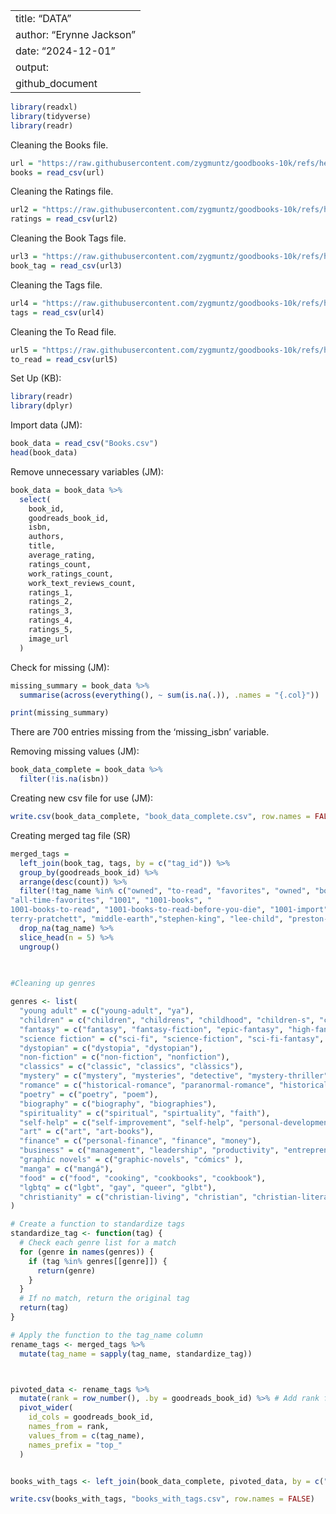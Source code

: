 ---
title: "DATA"
author: "Erynne Jackson"
date: "2024-12-01"
output: 
  github_document
----

```r

library(readxl)
library(tidyverse)
library(readr)

```

Cleaning the Books file. 
```r

url = "https://raw.githubusercontent.com/zygmuntz/goodbooks-10k/refs/heads/master/books.csv"
books = read_csv(url)

```

Cleaning the Ratings file.  
```r

url2 = "https://raw.githubusercontent.com/zygmuntz/goodbooks-10k/refs/heads/master/ratings.csv"
ratings = read_csv(url2)


```

Cleaning the Book Tags file.  
```r
url3 = "https://raw.githubusercontent.com/zygmuntz/goodbooks-10k/refs/heads/master/book_tags.csv"
book_tag = read_csv(url3)

```


Cleaning the Tags file. 
```r

url4 = "https://raw.githubusercontent.com/zygmuntz/goodbooks-10k/refs/heads/master/tags.csv"
tags = read_csv(url4)

```

Cleaning the To Read file. 
```r
url5 = "https://raw.githubusercontent.com/zygmuntz/goodbooks-10k/refs/heads/master/to_read.csv"
to_read = read_csv(url5)


```
Set Up (KB):
```r
library(readr)
library(dplyr)
```

Import data (JM):
```r
book_data = read_csv("Books.csv")
head(book_data)
```

Remove unnecessary variables (JM): 
```r
book_data = book_data %>%
  select(
    book_id,
    goodreads_book_id,  
    isbn,                
    authors,             
    title,               
    average_rating,      
    ratings_count,       
    work_ratings_count,  
    work_text_reviews_count, 
    ratings_1,           
    ratings_2,           
    ratings_3,           
    ratings_4,           
    ratings_5, 
    image_url
  )
```

Check for missing (JM): 
```r
missing_summary = book_data %>%
  summarise(across(everything(), ~ sum(is.na(.)), .names = "{.col}"))

print(missing_summary)
```
There are 700 entries missing from the 'missing_isbn' variable. 

Removing missing values (JM): 
```r
book_data_complete = book_data %>%
  filter(!is.na(isbn))
```

Creating new csv file for use (JM): 
```r
write.csv(book_data_complete, "book_data_complete.csv", row.names = FALSE)
```


Creating merged tag file (SR)
```r
merged_tags = 
  left_join(book_tag, tags, by = c("tag_id")) %>%
  group_by(goodreads_book_id) %>%
  arrange(desc(count)) %>%
  filter(!tag_name %in% c("owned", "to-read", "favorites", "owned", "books-i-own", "currently-reading", "library", "owned-books", "to-buy", "kindle", "default", "ebook", "audiobook", "ebooks", "wish-list", "my-library", "audiobooks", "i-own", "book-club", "discworld", "harry-potter", "tolkien", "series",
"all-time-favorites", "1001", "1001-books", "	
1001-books-to-read", "1001-books-to-read-before-you-die", "1001-import", "abandoned", "pulitzer-prize", "dune", "unfinished", "19th-century", "novels", "time-100", "paul-auster", "favourites", "ayn-rand", "anne-tyler", "ux", "dan-brown", "john-grisham", "grisham", "books-about-books", "shakespeare", "read-for-school", "nelson-demille", "paulo-coelho", "jane-austen", "pulitzer", "steve-martini", "	
terry-pratchett", "middle-earth","stephen-king", "lee-child", "preston-child", "NA", "sophie-kinsella", "read-in-2014", "read-in-2012", "nicholas-sparks", "hunger-games", "jodi-picoult", "nora-roberts", "patricia-cornwell", "pretty-little-liars")) %>%
  drop_na(tag_name) %>%
  slice_head(n = 5) %>%
  ungroup()
  

  
#Cleaning up genres

genres <- list(
  "young adult" = c("young-adult", "ya"),
  "children" = c("children", "childrens", "childhood", "children-s", "childrens-books", "children-s-books", "kids", "kids-books", "baby", "children-s-lit", "children-books", "childhood-books", "childhood-favorites", "children-s-literature"),
  "fantasy" = c("fantasy", "fantasy-fiction", "epic-fantasy", "high-fantasy"), 
  "science fiction" = c("sci-fi", "science-fiction", "sci-fi-fantasy", "scifi", "sf", "cyberpunk", "space-opera"),
  "dystopian" = c("dystopia", "dystopian"),
  "non-fiction" = c("non-fiction", "nonfiction"),
  "classics" = c("classic", "classics", "clàssics"),
  "mystery" = c("mystery", "mysteries", "detective", "mystery-thriller"),
  "romance" = c("historical-romance", "paranormal-romance", "historical romance", "romance-suspense"),
  "poetry" = c("poetry", "poem"),
  "biography" = c("biography", "biographies"),
  "spirituality" = c("spiritual", "spirtuality", "faith"),
  "self-help" = c("self-improvement", "self-help", "personal-development"),
  "art" = c("art", "art-books"),
  "finance" = c("personal-finance", "finance", "money"),
  "business" = c("management", "leadership", "productivity", "entrepreneurship", "business-books"),
  "graphic novels" = c("graphic-novels", "cómics" ),
  "manga" = c("mangá"),
  "food" = c("food", "cooking", "cookbooks", "cookbook"), 
  "lgbtq" = c("lgbt", "gay", "queer", "glbt"),
  "christianity" = c("christian-living", "christian", "christian-literature", "christian-fiction")
)

# Create a function to standardize tags
standardize_tag <- function(tag) {
  # Check each genre list for a match
  for (genre in names(genres)) {
    if (tag %in% genres[[genre]]) {
      return(genre)
    }
  }
  # If no match, return the original tag
  return(tag)
}

# Apply the function to the tag_name column
rename_tags <- merged_tags %>%
  mutate(tag_name = sapply(tag_name, standardize_tag))



pivoted_data <- rename_tags %>%
  mutate(rank = row_number(), .by = goodreads_book_id) %>% # Add rank for top tags
  pivot_wider(
    id_cols = goodreads_book_id, 
    names_from = rank, 
    values_from = c(tag_name), 
    names_prefix = "top_"
  )


books_with_tags <- left_join(book_data_complete, pivoted_data, by = c("goodreads_book_id"))

write.csv(books_with_tags, "books_with_tags.csv", row.names = FALSE)
```
